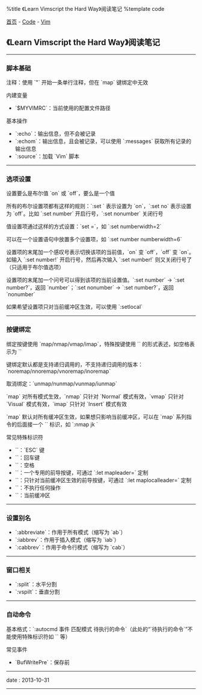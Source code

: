 %title 《Learn Vimscript the Hard Way》阅读笔记
%template code

[[../../index|首页]] - [[../index|Code]] - [[index|Vim]]
==《Learn Vimscript the Hard Way》阅读笔记==
----
===脚本基础===

注释：使用 `"` 开始一条单行注释，但在 `map` 键绑定中无效

内建变量
* `$MYVIMRC`：当前使用的配置文件路径

基本操作
* `:echo`：输出信息，但不会被记录
* `:echom`：输出信息，且会被记录，可以使用 `:messages` 获取所有记录的输出信息
* `:source`：加载 `Vim` 脚本
----
===选项设置===

设置要么是布尔值 `on` 或 `off`，要么是一个值

所有的布尔设置项都有这样的规则：`:set <name>` 表示设置为 `on`，`:set no<name>` 表示设置为 `off`。比如 `:set number` 开启行号，`:set nonumber` 关闭行号

值设置项通过这样的方式设置：`set <name>=<value>`，如 `:set numberwidth=2`

可以在一个设置语句中放置多个设置项，如 `:set number numberwidth=6`

设置项的末尾加一个感叹号表示切换该项的当前值，`on` 变 `off`，`off` 变 `on`。如输入 `:set number!` 开启行号，然后再次输入 `:set number!` 则又关闭行号了（只适用于布尔值选项）

设置项的末尾加一个问号可以得到该项的当前设置值。`:set number` -> `:set number?`，返回 `number`；`:set nonumber` -> `:set number?`，返回 `nonumber`

如果希望设置项只对当前缓冲区生效，可以使用 `:setlocal`
----
===按键绑定===

绑定按键使用 `map/nmap/vmap/imap`，特殊按键使用 `<keyname>` 的形式表述，如空格表示为 `<space>`

键绑定默认都是支持递归调用的，不支持递归调用的版本：`noremap/nnoremap/vnoremap/inoremap`

取消绑定：`unmap/nunmap/vunmap/iunmap`

`map` 对所有模式生效，`nmap` 只针对 `Normal` 模式有效，`vmap` 只针对 `Visual` 模式有效，`imap` 只针对 `Insert` 模式有效

`map` 默认对所有缓冲区生效，如果想只影响当前缓冲区，可以在 `map` 系列指令的后面接一个 `<buffer>` 标识，如 `:nmap <buffer> jk <esc>`

常见特殊标识符
* `<esc>`：`ESC` 键
* `<cr>`：回车键
* `<space>`：空格
* `<leader>`：一个专用的前导按键，可通过 `:let mapleader=` 定制
* `<localleader>`：只针对当前缓冲区生效的前导按键，可通过 `:let maplocalleader=` 定制
* `<nop>`：不执行任何操作
* `<buffer>`：当前缓冲区
----
===设置别名===

* `:abbreviate`：作用于所有模式（缩写为 `ab`）
* `:iabbrev`：作用于插入模式（缩写为 `iab`）
* `:cabbrev`：作用于命令行模式（缩写为 `cab`）
----
===窗口相关===

* `:split`：水平分割
* `:vspilt`：垂直分割
----
===自动命令===

基本格式：`:autocmd 事件 匹配模式 待执行的命令`（此处的“`待执行的命令`”不能使用特殊标识符如 `<cr>` 等）

常见事件
* `BufWritePre`：保存前
----
<red>date</red> : 2013-10-31
----
